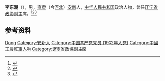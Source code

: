 '''李东潮'''（{{bd|1901年||1987年|6月12日}}），男，[[直隶|直隶]]（今[[河北|河北]]）[[安新县|安新]]人，[[中华人民共和国|中华人民共和国]]政治人物，曾任[[辽宁省政协|辽宁省政协]]副主席。<ref>{{Cite web|title=李东潮|url=http://www.bddfz.com/?m=show&cid=125&id=1267|accessdate=2020-10-02|work=保定地方志}}</ref><ref>{{Cite book|title=中华人民共和国职官志|author=何虎生, 李耀东, 向常福主编|publisher=中国社会出版社|year=2003|isbn=9787800883934|location=北京|pages=}}</ref><ref>{{Cite book|title=中国共产党人名词典|author=徐为民编|publisher=辽宁教育出版社|year=1988|isbn=|location=沈阳|pages=}}</ref>

== 参考资料 ==
{{reflist}}

{{中国人物小作品}}

{{Authority control}}
{{DEFAULTSORT:Li李}}
[[Category:李姓|Dong]]
[[Category:安新人|Category:安新人]]
[[Category:中国共产党党员_(1932年入党)|Category:中国共产党党员 (1932年入党)]]
[[Category:中國工農紅軍人物|Category:中國工農紅軍人物]]
[[Category:遼寧省政協副主席|Category:遼寧省政協副主席]]